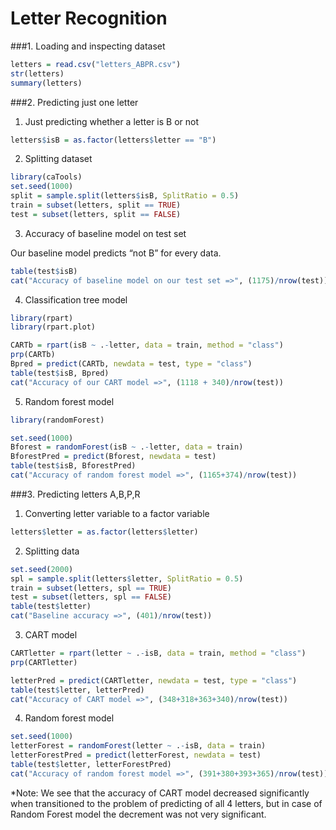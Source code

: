 Letter Recognition
=========


###1. Loading and inspecting dataset

```r
letters = read.csv("letters_ABPR.csv")
str(letters)
summary(letters)
```

###2. Predicting just one letter


1. Just predicting whether a letter is B or not

```r
letters$isB = as.factor(letters$letter == "B")
```

2. Splitting dataset

```r
library(caTools)
set.seed(1000)
split = sample.split(letters$isB, SplitRatio = 0.5)
train = subset(letters, split == TRUE)
test = subset(letters, split == FALSE)
```

3. Accuracy of baseline model on test set

Our baseline model predicts "not B" for every data.

```r
table(test$isB)
cat("Accuracy of baseline model on our test set =>", (1175)/nrow(test))
```


4. Classification tree model

```r
library(rpart)
library(rpart.plot)
```

```r
CARTb = rpart(isB ~ .-letter, data = train, method = "class")
prp(CARTb)
Bpred = predict(CARTb, newdata = test, type = "class")
table(test$isB, Bpred)
cat("Accuracy of our CART model =>", (1118 + 340)/nrow(test))
```


5. Random forest model

```r
library(randomForest)
```

```r
set.seed(1000)
Bforest = randomForest(isB ~ .-letter, data = train)
BforestPred = predict(Bforest, newdata = test)
table(test$isB, BforestPred)
cat("Accuracy of random forest model =>", (1165+374)/nrow(test))
```




###3. Predicting letters A,B,P,R

1. Converting letter variable to a factor variable

```r
letters$letter = as.factor(letters$letter)
```

2. Splitting data

```r
set.seed(2000)
spl = sample.split(letters$letter, SplitRatio = 0.5)
train = subset(letters, spl == TRUE)
test = subset(letters, spl == FALSE)
table(test$letter)
cat("Baseline accuracy =>", (401)/nrow(test))
```

3. CART model

```r
CARTletter = rpart(letter ~ .-isB, data = train, method = "class")
prp(CARTletter)
```

```r
letterPred = predict(CARTletter, newdata = test, type = "class")
table(test$letter, letterPred)
cat("Accuracy of CART model =>", (348+318+363+340)/nrow(test))
```


4. Random forest model

```r
set.seed(1000)
letterForest = randomForest(letter ~ .-isB, data = train)
letterForestPred = predict(letterForest, newdata = test)
table(test$letter, letterForestPred)
cat("Accuracy of random forest model =>", (391+380+393+365)/nrow(test))
```

*Note: We see that the accuracy of CART model decreased significantly when transitioned to the problem of predicting of all 4 letters, but
in case of Random Forest model the decrement was not very significant.
